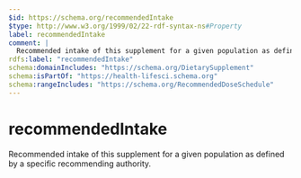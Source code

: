 ```yaml
---
$id: https://schema.org/recommendedIntake
$type: http://www.w3.org/1999/02/22-rdf-syntax-ns#Property
label: recommendedIntake
comment: |
  Recommended intake of this supplement for a given population as defined by a specific recommending authority.
rdfs:label: "recommendedIntake"
schema:domainIncludes: "https://schema.org/DietarySupplement"
schema:isPartOf: "https://health-lifesci.schema.org"
schema:rangeIncludes: "https://schema.org/RecommendedDoseSchedule"
---
```


# recommendedIntake

Recommended intake of this supplement for a given population as defined by a specific recommending authority.

